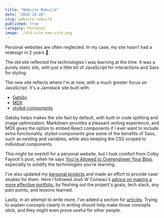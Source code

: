 ---
title: "Website Rebuild"
date: "2020-10-20"
slug: website-rebuild
published: true
category: Personal
image: ./old-site-new-site.png
---

Personal websites are often neglected. In my case, my site hasn't had a redesign in 2 years 😬.

The old site reflected the technologies I was learning at the time. It was a purely static site, with just a little bit of JavaScript for interactions and Sass for styling.

The new site reflects where I'm at now, with a much greater focus on JavaScript. It's a Jamstack site built with:

- [Gatsby](https://www.gatsbyjs.com/)
- [MDX](https://mdxjs.com/)
- [styled-components](https://styled-components.com/).

Gatsby helps makes the site fast by default, with built-in code splitting and image optimization. Markdown provides a pleasant writing experience, and MDX gives the option to embed React components if I ever want to include extra functionality. styled-components give some of the benefits of Sass, such as nesting and variables, while also keeping the CSS scoped to individual components.

This might be overkill for a personal website, but I took comfort from Colby Fayock's post, when he says [You're Allowed to Overengineer Your Blog](https://www.colbyfayock.com/2020/07/youre-allowed-to-overengineer-your-blog/), especially to solidify the technologies you're learning.

I've also updated my [personal projects](/projects) and made an effort to provide case studies for them. Here I followed Josh W Comeau's [advice on making a more effective portfolio](https://joshwcomeau.com/effective-portfolio/), by fleshing out the project's goals, tech stack, any pain points, and lessons learned.

Lastly, in an attempt to write more, I've added a section for [articles](/writing). Trying to explain concepts clearly in writing should help make those concepts stick, and they might even prove useful for other people.
